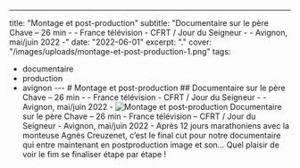 ---
title: "Montage et post-production"
subtitle: "Documentaire sur le père Chave – 26 min - - France télévision - CFRT / Jour du Seigneur - - Avignon, mai/juin 2022 -"
date: "2022-06-01"
excerpt: "."
cover: "/images/uploads/montage-et-post-production-1.png"
tags:
  - documentaire
  - production
  - avignon
--- # Montage et post-production ## Documentaire sur le père Chave – 26 min - - France télévision - CFRT / Jour du Seigneur - - Avignon, mai/juin 2022 - ![Montage et post-production](/images/uploads/montage-et-post-production-1.png) Documentaire sur le père Chave – 26 min - France télévision – CFRT / Jour du Seigneur - Avignon, mai/juin 2022 - Après 12 jours marathoniens avec la monteuse Agnès Creuzenet, c’est le final cut pour notre documentaire qui entre maintenant en postproduction image et son… Quel plaisir de voir le fim se finaliser étape par étape !